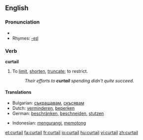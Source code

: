 ==English==

===Pronunciation===
*{{audio|en-us-curtail.ogg|Audio (US)}}
*Rhymes: [[Rhymes:English:-eɪl|-eɪl]]

===Verb===
'''curtail'''

# To [[limit]], [[shorten]], [[truncate]]; to restrict.
#:''Their efforts to '''curtail''' spending didn't quite succeed.''

====Translations====
{{top}}
*Bulgarian: [[съкращавам]], [[скъсявам]]
*Dutch: [[verminderen]], [[beperken]]
*German: [[beschränken]], [[beschneiden]], [[stutzen]]
{{mid}}
*Indonesian: [[kurang|mengurangi]], [[potong|memotong]]
{{bottom}}

[[et:curtail]]
[[fa:curtail]]
[[fr:curtail]]
[[io:curtail]]
[[hu:curtail]]
[[vi:curtail]]
[[zh:curtail]]